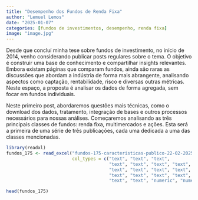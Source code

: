 ```yaml
---
title: "Desempenho dos Fundos de Renda Fixa"
author: "Lemuel Lemos"
date: "2025-01-07"
categories: [fundos de investimentos, desempenho, renda fixa]
image: "image.jpg"
---
```



Desde que concluí minha tese sobre fundos de investimento, no início de 2014, venho considerando publicar posts regulares sobre o tema. O objetivo é construir uma base de conhecimento e compartilhar insights relevantes. Embora existam páginas que comparam fundos, ainda são raras as discussões que abordam a indústria de forma mais abrangente, analisando aspectos como captação, rentabilidade, risco e diversas outras métricas. Neste espaço, a proposta é analisar os dados de forma agregada, sem focar em fundos individuais.

Neste primeiro post, abordaremos questões mais técnicas, como o download dos dados, tratamento, integração de bases e outros processos necessários para nossas análises. Começaremos analisando as três principais classes de fundos: renda fixa, multimercados e ações. Esta será a primeira de uma série de três publicações, cada uma dedicada a uma das classes mencionadas. 

```r
library(readxl)
fundos_175 <- read_excel("fundos-175-caracteristicas-publico-22-02-2025-12-01-14.xlsx", 
                         col_types = c("text", "text", "text", 
                                       "text", "text", "text", "text", "numeric", 
                                       "text", "text", "text", "text", "text", 
                                       "text", "text", "text", "text", "text", 
                                       "text", "text", "numeric", "numeric"))

head(fundos_175)
```


